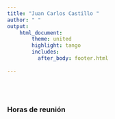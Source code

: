 ```yaml
---
title: "Juan Carlos Castillo "
author: " "
output:
    html_document:
        theme: united
        highlight: tango
        includes:
          after_body: footer.html
        
---
```


<br/>
<br/>

### Horas de reunión
<br/>

<!-- Calendly inline widget begin -->
<div class="calendly-inline-widget" data-url="https://calendly.com/juan_castillo/horasofi" style="min-width:320px;height:580px;"></div>
<script type="text/javascript" src="https://assets.calendly.com/assets/external/widget.js"></script>
<!-- Calendly inline widget end -->

